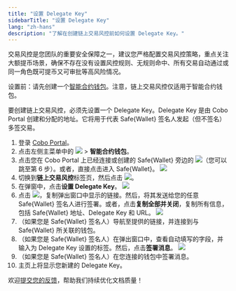 ```yaml
---
title: "设置 Delegate Key"
sidebarTitle: "设置 Delegate Key"
lang: "zh-hans"
description: "了解在创建链上交易风控前如何设置 Delegate Key。"
---
```


<Note>交易风控是您团队的重要安全保障之一，建议您严格配置交易风控策略，重点关注大额提币场景，确保不存在没有设置风控规则、无规则命中、所有交易自动通过或同一角色既可提币又可审批等高风险情况。</Note>

<Note>设置前：请先创建一个[智能合约钱包](/cn/portal/smart-contract-wallets/introduction)。注意，链上交易风控仅适用于智能合约钱包。</Note>

要创建链上交易风控，必须先设置一个 Delegate Key。Delegate Key 是由 Cobo Portal 创建和分配的地址。它将用于代表 Safe&#123;Wallet&#125; 签名人发起（但不签名）多签交易。

1. 登录 [Cobo Portal](https://portal.cobo.com/login)。
2. 点击左侧主菜单中的 <img src="/cn/images/risk-controls/button_wallet.svg" className="icon"></img> > **智能合约钱包**。
3. 点击您在 Cobo Portal 上已经连接或创建的 Safe&#123;Wallet&#125; 旁边的 <img src="/cn/images/risk-controls/button_key.svg" className="icon"></img>（您可以跳至第 6 步）。或者，直接点击进入 Safe&#123;Wallet&#125;。
<img src="/cn/images/risk-controls/1.png" className="screenshot_full_screen"></img>
4. 切换到**链上交易风控**标签页，然后点击 <img src="/cn/images/risk-controls/button_create.svg" className="icon"></img>。
5. 在弹窗中，点击**设置 Delegate Key**。
<img src="/cn/images/risk-controls/2.png" className="screenshot_modal"></img>
6. 点击 <img src="/cn/images/risk-controls/button_copy.svg" className="icon"></img>，复制弹出窗口中显示的链接。然后，将其发送给您的任意 Safe&#123;Wallet&#125; 签名人进行签署。或者，点击**复制全部并关闭**，复制所有信息，包括 Safe&#123;Wallet&#125; 地址、Delegate Key 和 URL。
<img src="/cn/images/risk-controls/3.png" className="screenshot_modal"></img>
7. （如果您是 Safe&#123;Wallet&#125; 签名人）导航至提供的链接，并连接到与 Safe&#123;Wallet&#125; 所关联的钱包。
8. （如果您是 Safe&#123;Wallet&#125; 签名人）在弹出窗口中，查看自动填写的字段，并输入为 Delegate Key 设置的标签。然后，点击**签署消息**。
<img src="/cn/images/risk-controls/4.png" className="screenshot_modal"></img>
9. （如果您是 Safe&#123;Wallet&#125; 签名人）在您连接的钱包中签署消息。
10. 主页上将显示您新建的 Delegate Key。

<Tip>欢迎[提交您的反馈](https://forms.zohopublic.com/cobo/form/DocumentFeedbackForm/formperma/QvLOhxJv1_JMsJ-1dleZ8Itb_7rzN-LtgvsDdxosoVI?referrername=manuals)，帮助我们持续优化文档质量！</Tip>